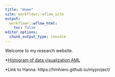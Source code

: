 ```yaml
---
title: "Home"
site: workflowr::wflow_site
output:
  workflowr::wflow_html:
    toc: false
editor_options:
  chunk_output_type: console
---
```


Welcome to my research website.

*[Histogram of data visualization AML](test.html)

*Link to Hanna: https://hmhiero.github.io/myproject/
